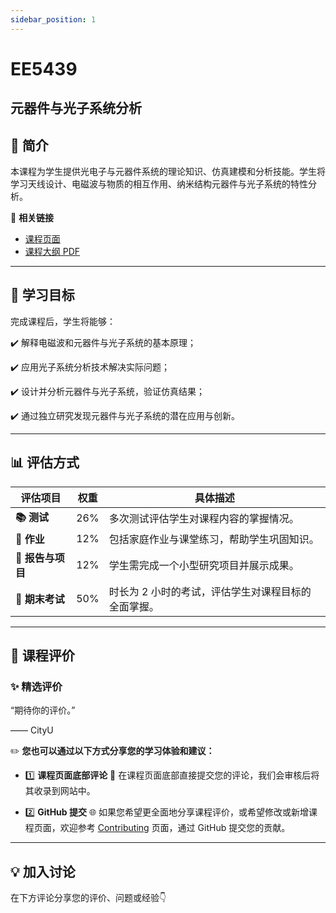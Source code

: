 ```yaml
---
sidebar_position: 1
---
```


# EE5439
## 元器件与光子系统分析

## **📘 简介**
本课程为学生提供光电子与元器件系统的理论知识、仿真建模和分析技能。学生将学习天线设计、电磁波与物质的相互作用、纳米结构元器件与光子系统的特性分析。

🔗 **相关链接**
- [课程页面](https://www.cityu.edu.hk/catalogue/pg/202425/course/EE5439.htm)
- [课程大纲 PDF](https://www.cityu.edu.hk/catalogue/pg/202425/course/EE5439.pdf)

---

## **🎯 学习目标**

完成课程后，学生将能够：

✔️ 解释电磁波和元器件与光子系统的基本原理；

✔️ 应用光子系统分析技术解决实际问题；

✔️ 设计并分析元器件与光子系统，验证仿真结果；

✔️ 通过独立研究发现元器件与光子系统的潜在应用与创新。

---

## **📊 评估方式**

| **评估项目**          | **权重** | **具体描述**                                                                                       |
|----------------------|---------|---------------------------------------------------------------------------------------------------|
| **📚 测试**            | 26%     | 多次测试评估学生对课程内容的掌握情况。                                                             |
| **📝 作业**           | 12%     | 包括家庭作业与课堂练习，帮助学生巩固知识。                                                         |
| **📝 报告与项目**      | 12%     | 学生需完成一个小型研究项目并展示成果。                                                             |
| **📖 期末考试**       | 50%     | 时长为 2 小时的考试，评估学生对课程目标的全面掌握。                                                |

---

## **💬 课程评价**

### ✨ **精选评价**
<div className={commentStyles.commentBox}>
    <p className={commentStyles.commentText}>
        “期待你的评价。”
    </p>
    <p className={commentStyles.commentAuthor}>—— CityU</p>
</div>

✏️ **您也可以通过以下方式分享您的学习体验和建议：**

- 1️⃣ **课程页面底部评论**
💬 在课程页面底部直接提交您的评论，我们会审核后将其收录到网站中。

- 2️⃣ **GitHub 提交**
🌐 如果您希望更全面地分享课程评价，或希望修改或新增课程页面，欢迎参考 [Contributing](https://penjc.github.io/cityU-navigator/contributing) 页面，通过 GitHub 提交您的贡献。

---

## **💡 加入讨论**

在下方评论分享您的评价、问题或经验👇
<Utterances />
